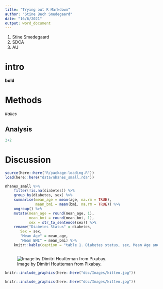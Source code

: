 ```yaml
---
title: "Trying out R Markdown"
author: "Stine Bech Smedegaard"
date: "16/6/2021"
output: word_document
---
```


1. Stine Smedegaard 
2. SDCA
3. AU 

# intro
**bold**

# Methods
*italics*

## Analysis

```r
2+2
```

# Discussion 



```r
source(here::here("R/package-loading.R"))
load(here::here("data/nhanes_small.rda"))
```

```r
nhanes_small %>%
    filter(!is.na(diabetes)) %>% 
    group_by(diabetes, sex) %>% 
    summarise(mean_age = mean(age, na.rm = TRUE),
              mean_bmi = mean(bmi, na.rm = TRUE)) %>%
    ungroup() %>% 
    mutate(mean_age = round(mean_age, 1),
           mean_bmi = round(mean_bmi, 1),
           sex = str_to_sentence(sex)) %>% 
    rename("Diabetes Status" = diabetes, 
       Sex = sex,
       "Mean Age" = mean_age,
       "Mean BMI" = mean_bmi) %>% 
    knitr::kable(caption = "table 1. Diabetes status, sex, Mean Age and BMI.")
```
```r

```

![Image by Dimitri Houtteman from Pixabay.](images/kitten.jpg) 
```r
knitr::include_graphics(here::here("doc/Images/kitten.jpg"))
```

```r
knitr::include_graphics(here::here("doc/Images/kitten.jpg"))
```
